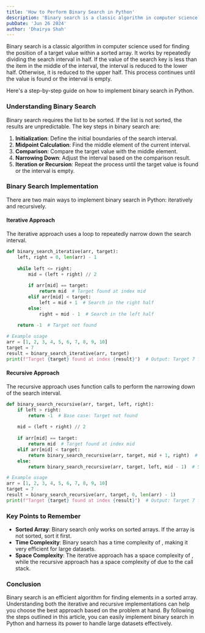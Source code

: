 ```yaml
---
title: 'How to Perform Binary Search in Python'
description: 'Binary search is a classic algorithm in computer science used for finding the position of a target value within a sorted array.'
pubDate: 'Jun 26 2024'
author: 'Dhairya Shah'
---
```


Binary search is a classic algorithm in computer science used for finding the position of a target value within a sorted array. It works by repeatedly dividing the search interval in half. If the value of the search key is less than the item in the middle of the interval, the interval is reduced to the lower half. Otherwise, it is reduced to the upper half. This process continues until the value is found or the interval is empty.



Here's a step-by-step guide on how to implement binary search in Python.

### Understanding Binary Search

Binary search requires the list to be sorted. If the list is not sorted, the results are unpredictable. The key steps in binary search are:

1. **Initialization**: Define the initial boundaries of the search interval.
2. **Midpoint Calculation**: Find the middle element of the current interval.
3. **Comparison**: Compare the target value with the middle element.
4. **Narrowing Down**: Adjust the interval based on the comparison result.
5. **Iteration or Recursion**: Repeat the process until the target value is found or the interval is empty.

### Binary Search Implementation

There are two main ways to implement binary search in Python: iteratively and recursively.

#### Iterative Approach

The iterative approach uses a loop to repeatedly narrow down the search interval.

```python
def binary_search_iterative(arr, target):
    left, right = 0, len(arr) - 1
    
    while left <= right:
        mid = (left + right) // 2
        
        if arr[mid] == target:
            return mid  # Target found at index mid
        elif arr[mid] < target:
            left = mid + 1  # Search in the right half
        else:
            right = mid - 1  # Search in the left half
    
    return -1  # Target not found

# Example usage
arr = [1, 2, 3, 4, 5, 6, 7, 8, 9, 10]
target = 7
result = binary_search_iterative(arr, target)
print(f"Target {target} found at index {result}")  # Output: Target 7 found at index 6
```

#### Recursive Approach

The recursive approach uses function calls to perform the narrowing down of the search interval.

```python
def binary_search_recursive(arr, target, left, right):
    if left > right:
        return -1  # Base case: Target not found
    
    mid = (left + right) // 2
    
    if arr[mid] == target:
        return mid  # Target found at index mid
    elif arr[mid] < target:
        return binary_search_recursive(arr, target, mid + 1, right)  # Search in the right half
    else:
        return binary_search_recursive(arr, target, left, mid - 1)  # Search in the left half

# Example usage
arr = [1, 2, 3, 4, 5, 6, 7, 8, 9, 10]
target = 7
result = binary_search_recursive(arr, target, 0, len(arr) - 1)
print(f"Target {target} found at index {result}")  # Output: Target 7 found at index 6
```

### Key Points to Remember

- **Sorted Array**: Binary search only works on sorted arrays. If the array is not sorted, sort it first.
- **Time Complexity**: Binary search has a time complexity of <Latex formula='O(\log n)' />, making it very efficient for large datasets.
- **Space Complexity**: The iterative approach has a space complexity of <Latex formula='O(1)' />, while the recursive approach has a space complexity of <Latex formula='O(\log n)' /> due to the call stack.

### Conclusion

Binary search is an efficient algorithm for finding elements in a sorted array. Understanding both the iterative and recursive implementations can help you choose the best approach based on the problem at hand. By following the steps outlined in this article, you can easily implement binary search in Python and harness its power to handle large datasets effectively.